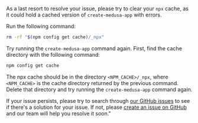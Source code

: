 
As a last resort to resolve your issue, please try to clear your `npx` cache, as it could hold a cached version of `create-medusa-app` with errors.

<Tabs groupId="operating-systems" queryString="os">
<TabItem value="unix" label="MacOS and Linux" default>
  Run the following command:

  ```bash
  rm -rf "$(npm config get cache)/_npx"
  ```

  Try running the `create-medusa-app` command again.
</TabItem>
<TabItem value="windows" label="Windows">
  First, find the cache directory with the following command:

  ```bash
  npm config get cache
  ```

  The npx cache should be in the directory `<NPM_CACHE>/_npx`, where `<NPM_CACHE>` is the cache directory returned by the previous command. Delete that directory and try running the `create-medusa-app` command again.
</TabItem>
</Tabs>

If your issue persists, please try to search through [our GitHub issues](https://github.com/medusajs/medusa/issues) to see if there's a solution for your issue. If not, please [create an issue on GitHub](https://github.com/medusajs/medusa/issues/new?assignees=olivermrbl&labels=status:+needs+triaging,+type:+bug&template=bug_report.md&title=") and our team will help you resolve it soon."
